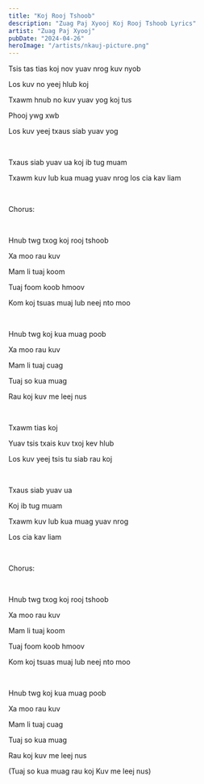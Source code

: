 ```yaml
---
title: "Koj Rooj Tshoob"
description: "Zuag Paj Xyooj Koj Rooj Tshoob Lyrics"
artist: "Zuag Paj Xyooj"
pubDate: "2024-04-26"
heroImage: "/artists/nkauj-picture.png"
---
```


Tsis tas tias koj nov yuav nrog kuv nyob

Los kuv no yeej hlub koj

Txawm hnub no kuv yuav yog koj tus

Phooj ywg xwb

Los kuv yeej txaus siab yuav yog

<br />

Txaus siab yuav ua koj ib tug muam

Txawm kuv lub kua muag yuav nrog los cia kav liam

<br />

Chorus:

<br />

Hnub twg txog koj rooj tshoob

Xa moo rau kuv

Mam li tuaj koom

Tuaj foom koob hmoov

Kom koj tsuas muaj lub neej nto moo

<br />

Hnub twg koj kua muag poob

Xa moo rau kuv

Mam li tuaj cuag

Tuaj so kua muag

Rau koj kuv me leej nus

<br />

Txawm tias koj

Yuav tsis txais kuv txoj kev hlub

Los kuv yeej tsis tu siab rau koj

<br />

Txaus siab yuav ua

Koj ib tug muam

Txawm kuv lub kua muag yuav nrog

Los cia kav liam

<br />

Chorus:

<br />

Hnub twg txog koj rooj tshoob

Xa moo rau kuv

Mam li tuaj koom

Tuaj foom koob hmoov

Kom koj tsuas muaj lub neej nto moo

<br />

Hnub twg koj kua muag poob

Xa moo rau kuv

Mam li tuaj cuag

Tuaj so kua muag

Rau koj kuv me leej nus

(Tuaj so kua muag rau koj Kuv me leej nus)
